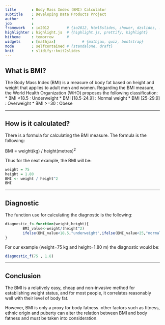 ```yaml
---
title       : Body Mass Index (BMI) Calculator
subtitle    : Developing Data Products Project
author      : 
job         : 
framework   : io2012        # {io2012, html5slides, shower, dzslides, ...}
highlighter : highlight.js  # {highlight.js, prettify, highlight}
hitheme     : tomorrow      # 
widgets     : [mathjax]            # {mathjax, quiz, bootstrap}
mode        : selfcontained # {standalone, draft}
knit        : slidify::knit2slides
---
```


## What is BMI?

The Body Mass Index (BMI) is a measure of body fat based on height and weight that applies to adult men and women.
Regarding the BMI measure, the World Health Organization (WHO) proposes the following classification:
* BMI <18.5       : Underweight
* BMI [18.5-24.9] : Normal weight
* BMI [25-29.9]   : Overweight
* BMI >=30        : Obese

--- 

## How is it calculated?
There is a formula for calculating the BMI measure. The formula is the following:

BMI = weight(kg) / height(metres)$^2$

Thus for the next example, the BMI will be:

```r
weight = 75
height = 1.80
BMI <- weight / height^2
BMI
```


---

## Diagnostic
The function use for calculating the diagnostic is the following:
```r
diagnostic_f<-function(weight,height){
        BMI_value<-weight/(height^2)
        ifelse(BMI_value<18.5,"underweight",ifelse(BMI_value<25,"normal weight",ifelse(BMI_value<30,"overweight","obesity")))
}
```

For our example (weight=75 kg and height=1.80 m) the diagnostic would be:

```r
diagnostic_f(75 , 1.8)

```

---

## Conclusion
The BMI is a relatively easy, cheap and non-invasive method for establishing weight status, and for most people, it correlates reasonably well with their level of body fat. 

However, BMI is only a proxy for body fatness. other factors such as fitness, ethnic origin and puberty can alter the relation 
between BMI and body fatness and must be taken into consideration.
